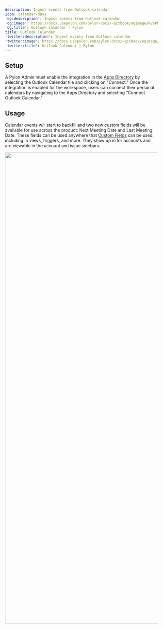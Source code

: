 ---
description: Ingest events from Outlook calendar
icon: calendar-days
'og:description': Ingest events from Outlook calendar
'og:image': https://docs.usepylon.com/pylon-docs/~gitbook/ogimage/RV6PRRQKsguUamJ5O012
'og:title': Outlook Calendar | Pylon
title: Outlook Calendar
'twitter:description': Ingest events from Outlook calendar
'twitter:image': https://docs.usepylon.com/pylon-docs/~gitbook/ogimage/RV6PRRQKsguUamJ5O012
'twitter:title': Outlook Calendar | Pylon
---
## Setup

A Pylon Admin must enable the integration in the [Apps Directory](https://app.usepylon.com/apps) by selecting the Outlook Calendar tile and clicking on "Connect." Once the integration is enabled for the workspace, users can connect their personal calendars by navigating to the Apps Directory and selecting "Connect Outlook Calendar."

## Usage

Calendar events will start to backfill and two new custom fields will be available for use across the product: Next Meeting Date and Last Meeting Date. These fields can be used anywhere that [Custom Fields](/pylon-docs/platform/custom-fields) can be used, including in views, triggers, and more. They show up in  for accounts and are viewable in the account and issue sidebars.

<Frame>
<img alt="" class="block" data-testid="zoom-image" fetchpriority="high" height="1548" sizes="(max-width: 640px) 400px, 768px" src="/images/6fc8b2ae.png" width="1498"/>
</Frame>
